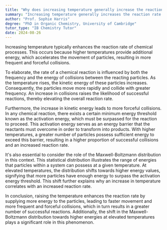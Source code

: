 ```yaml
---
title: "Why does increasing temperature generally increase the reaction rate?"
summary: "Increasing temperature generally increases the reaction rate because it provides more energy, causing particles to move faster and collide more frequently and forcefully."
author: "Prof. Sophie Harris"
degree: "PhD in Organic Chemistry, University of Cambridge"
tutor_type: "IB Chemistry Tutor"
date: 2024-08-26
---
```


Increasing temperature typically enhances the reaction rate of chemical processes. This occurs because higher temperatures provide additional energy, which accelerates the movement of particles, resulting in more frequent and forceful collisions.

To elaborate, the rate of a chemical reaction is influenced by both the frequency and the energy of collisions between the reacting particles. As the temperature rises, the kinetic energy of these particles increases. Consequently, the particles move more rapidly and collide with greater frequency. An increase in collisions raises the likelihood of successful reactions, thereby elevating the overall reaction rate.

Furthermore, the increase in kinetic energy leads to more forceful collisions. In any chemical reaction, there exists a certain minimum energy threshold known as the activation energy, which must be surpassed for the reaction to proceed. This activation energy serves as an energy barrier that the reactants must overcome in order to transform into products. With higher temperatures, a greater number of particles possess sufficient energy to exceed this barrier, resulting in a higher proportion of successful collisions and an increased reaction rate.

It's also essential to consider the role of the Maxwell-Boltzmann distribution in this context. This statistical distribution illustrates the range of energies that particles within a system can possess at a given temperature. At elevated temperatures, the distribution shifts towards higher energy values, signifying that more particles have enough energy to surpass the activation energy threshold. This shift further explains why an increase in temperature correlates with an increased reaction rate.

In conclusion, raising the temperature enhances the reaction rate by supplying more energy to the particles, leading to faster movement and more frequent and forceful collisions, which in turn results in a greater number of successful reactions. Additionally, the shift in the Maxwell-Boltzmann distribution towards higher energies at elevated temperatures plays a significant role in this phenomenon.
    